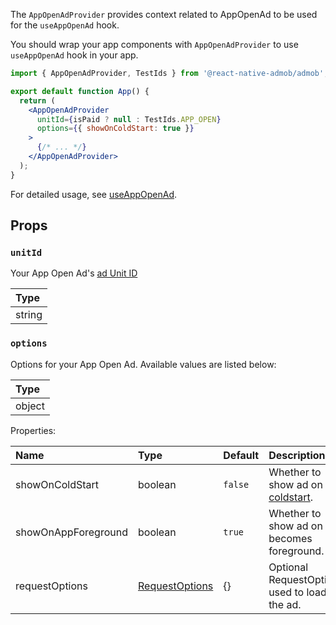 The `AppOpenAdProvider` provides context related to AppOpenAd to be used for the `useAppOpenAd` hook.

You should wrap your app components with `AppOpenAdProvider` to use `useAppOpenAd` hook in your app.

```jsx
import { AppOpenAdProvider, TestIds } from '@react-native-admob/admob';

export default function App() {
  return (
    <AppOpenAdProvider
      unitId={isPaid ? null : TestIds.APP_OPEN}
      options={{ showOnColdStart: true }}
    >
      {/* ... */}
    </AppOpenAdProvider>
  );
}
```

For detailed usage, see [useAppOpenAd](/docs/api/hooks/useAppOpenAd#usage-example).

## Props

### `unitId`

Your App Open Ad's [ad Unit ID](https://support.google.com/admob/answer/7356431)

| Type   |
| :----- |
| string |

### `options`

Options for your App Open Ad. Available values are listed below:

| Type   |
| :----- |
| object |

Properties:

| Name                | Type                             | Default | Description                                                                                                |
| :------------------ | :------------------------------- | :------ | :--------------------------------------------------------------------------------------------------------- |
| showOnColdStart     | boolean                          | `false` | Whether to show ad on app [coldstart](https://developers.google.com/admob/android/app-open-ads#coldstart). |
| showOnAppForeground | boolean                          | `true`  | Whether to show ad on app becomes foreground.                                                              |
| requestOptions      | [RequestOptions](RequestOptions) | {}      | Optional RequestOptions used to load the ad.                                                               |
